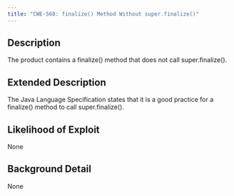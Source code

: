 ```yaml
---
title: "CWE-568: finalize() Method Without super.finalize()"
---
```


## Description
The product contains a finalize() method that does not call super.finalize().

## Extended Description
The Java Language Specification states that it is a good practice for a finalize() method to call super.finalize().

## Likelihood of Exploit
None

## Background Detail
None
        